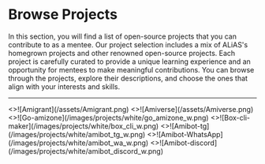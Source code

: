
# Browse Projects

In this section, you will find a list of open-source projects that you can contribute to as a mentee.
Our project selection includes a mix of ALiAS's homegrown projects and other renowned open-source projects.
Each project is carefully curated to provide a unique learning experience and an opportunity for mentees to make meaningful contributions.
You can browse through the projects, explore their descriptions, and choose the ones that align with your interests and skills.

---

<Cards num={2}>
  <Card image arrow title="Amigrant" href="">
    <>![Amigrant](/assets/Amigrant.png)</>
  </Card>
  <Card
    image
    arrow
    title="Amiverse"
    href="https://github.com/Maniktherana/AmiVerse"
  >
    <>![Amiverse](/assets/Amiverse.png)</>
  </Card>
  <Card
    image
    arrow
    title="Go-amizone"
    href="https://github.com/ditsuke/go-amizone"
  >
    <>![Go-amizone](/images/projects/white/go_amizone_w.png)</>
  </Card>
  <Card
    image
    arrow
    title="Box-cli-maker"
    href="https://github.com/Delta456/box-cli-maker"
  >
    <>![Box-cli-maker](/images/projects/white/box_cli_w.png)</>
  </Card>
  <Card
    image
    arrow
    title="Amibot-tg"
    href="https://github.com/asetalias/amibot-tg"
  >
    <>![Amibot-tg](/images/projects/white/amibot_tg_w.png)</>
  </Card>
  <Card
    image
    arrow
    title="Amibot-WhatsApp"
    href="https://github.com/asetalias/amibot"
  >
    <>![Amibot-WhatsApp](/images/projects/white/amibot_wa_w.png)</>
  </Card>
  <Card image arrow title="Amibot-discord" href="">
    <>![Amibot-discord](/images/projects/white/amibot_discord_w.png)</>
  </Card>
</Cards>
